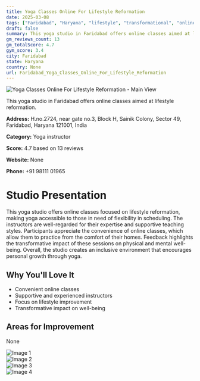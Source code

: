 ```yaml
---
title: Yoga Classes Online For Lifestyle Reformation
date: 2025-03-08
tags: ["Faridabad", "Haryana", "lifestyle", "transformational", "online", "accessible", "Faridabad"]  
draft: false
summary: This yoga studio in Faridabad offers online classes aimed at lifestyle reformation.
gm_reviews_count: 13
gm_totalScore: 4.7
gym_score: 3.4
city: Faridabad
state: Haryana
country: None
url: Faridabad_Yoga_Classes_Online_For_Lifestyle_Reformation
---
```


<div className="aspect-[16/9] relative my-8">
  <img 
    src="https://lh5.googleusercontent.com/p/AF1QipOaEnoJASK_f63arq0jOK5YRyY9h9gommfoWRU6=w1920-h1080-k-no"
    alt="Yoga Classes Online For Lifestyle Reformation - Main View"
    className="object-cover absolute inset-0 w-full h-full rounded-lg"
  />
</div>

This yoga studio in Faridabad offers online classes aimed at lifestyle reformation.

**Address:** H.no.2724, near gate no.3, Block H, Sainik Colony, Sector 49, Faridabad, Haryana 121001, India

**Category:** Yoga instructor

**Score:** 4.7 based on 13 reviews

**Website:** None

**Phone:** +91 98111 01965

# Studio Presentation

This yoga studio offers online classes focused on lifestyle reformation, making yoga accessible to those in need of flexibility in scheduling. The instructors are well-regarded for their expertise and supportive teaching styles. Participants appreciate the convenience of online classes, which allow them to practice from the comfort of their homes. Feedback highlights the transformative impact of these sessions on physical and mental well-being. Overall, the studio creates an inclusive environment that encourages personal growth through yoga.



## Why You'll Love It

- Convenient online classes
- Supportive and experienced instructors
- Focus on lifestyle improvement
- Transformative impact on well-being

## Areas for Improvement

None

<div className="grid grid-cols-1 xl:grid-cols-2 gap-4 my-8">
<div className="aspect-[4/3] relative"><img src="https://lh5.googleusercontent.com/p/AF1QipMgGgukCJ84VdZ8MtYyNNEoRx-HbDkfKwaZD7QP=w1920-h1080-k-no" alt="Image 1" className="object-cover absolute inset-0 w-full h-full rounded-lg" /></div>
<div className="aspect-[4/3] relative"><img src="https://lh5.googleusercontent.com/p/AF1QipNXzSPtnKo6xJTNx1tqcJ9VzERM6DGs14jV1ESN=w1920-h1080-k-no" alt="Image 2" className="object-cover absolute inset-0 w-full h-full rounded-lg" /></div>
<div className="aspect-[4/3] relative"><img src="https://lh5.googleusercontent.com/p/AF1QipNhoS7zJ70LQ6OMU-h9Q37suM0p0fYTy0WAAD09=w1920-h1080-k-no" alt="Image 3" className="object-cover absolute inset-0 w-full h-full rounded-lg" /></div>
<div className="aspect-[4/3] relative"><img src="https://lh5.googleusercontent.com/p/AF1QipP5TlWr0529JYZfXwYu-ehHDW_6KNca9L41weH2=w1920-h1080-k-no" alt="Image 4" className="object-cover absolute inset-0 w-full h-full rounded-lg" /></div>
</div>